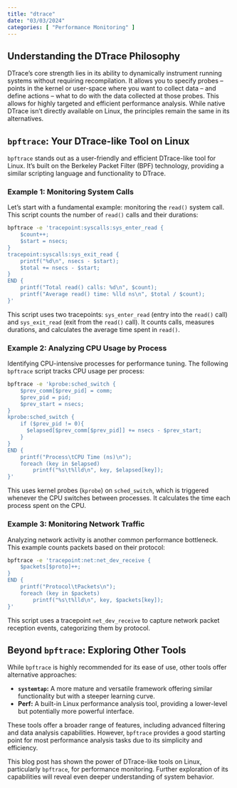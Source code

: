 ```yaml
---
title: "dtrace"
date: "03/03/2024"
categories: [ "Performance Monitoring" ]
---
```

## Understanding the DTrace Philosophy

DTrace's core strength lies in its ability to dynamically instrument running systems without requiring recompilation.  It allows you to specify probes – points in the kernel or user-space where you want to collect data – and define actions – what to do with the data collected at those probes.  This allows for highly targeted and efficient performance analysis.  While native DTrace isn't directly available on Linux, the principles remain the same in its alternatives.

##  `bpftrace`: Your DTrace-like Tool on Linux

`bpftrace` stands out as a user-friendly and efficient DTrace-like tool for Linux.  It's built on the Berkeley Packet Filter (BPF) technology, providing a similar scripting language and functionality to DTrace.

### Example 1: Monitoring System Calls

Let's start with a fundamental example: monitoring the `read()` system call. This script counts the number of `read()` calls and their durations:

```bash
bpftrace -e 'tracepoint:syscalls:sys_enter_read {
    $count++;
    $start = nsecs;
}
tracepoint:syscalls:sys_exit_read {
    printf("%d\n", nsecs - $start);
    $total += nsecs - $start;
}
END {
    printf("Total read() calls: %d\n", $count);
    printf("Average read() time: %lld ns\n", $total / $count);
}'
```

This script uses two tracepoints: `sys_enter_read` (entry into the `read()` call) and `sys_exit_read` (exit from the `read()` call). It counts calls, measures durations, and calculates the average time spent in `read()`.

### Example 2:  Analyzing CPU Usage by Process

Identifying CPU-intensive processes for performance tuning. The following `bpftrace` script tracks CPU usage per process:

```bash
bpftrace -e 'kprobe:sched_switch {
    $prev_comm[$prev_pid] = comm;
    $prev_pid = pid;
    $prev_start = nsecs;
}
kprobe:sched_switch {
    if ($prev_pid != 0){
      $elapsed[$prev_comm[$prev_pid]] += nsecs - $prev_start;
    }
}
END {
    printf("Process\tCPU Time (ns)\n");
    foreach (key in $elapsed)
        printf("%s\t%lld\n", key, $elapsed[key]);
}'
```

This uses kernel probes (`kprobe`) on `sched_switch`, which is triggered whenever the CPU switches between processes.  It calculates the time each process spent on the CPU.


### Example 3: Monitoring Network Traffic

Analyzing network activity is another common performance bottleneck.  This example counts packets based on their protocol:

```bash
bpftrace -e 'tracepoint:net:net_dev_receive {
    $packets[$proto]++;
}
END {
    printf("Protocol\tPackets\n");
    foreach (key in $packets)
        printf("%s\t%lld\n", key, $packets[key]);
}'

```

This script uses a tracepoint `net_dev_receive` to capture network packet reception events, categorizing them by protocol.


##  Beyond `bpftrace`: Exploring Other Tools

While `bpftrace` is highly recommended for its ease of use, other tools offer alternative approaches:

* **`systemtap`:** A more mature and versatile framework offering similar functionality but with a steeper learning curve.
* **Perf:** A built-in Linux performance analysis tool, providing a lower-level but potentially more powerful interface.

These tools offer a broader range of features, including advanced filtering and data analysis capabilities. However, `bpftrace` provides a good starting point for most performance analysis tasks due to its simplicity and efficiency.


This blog post has shown the power of DTrace-like tools on Linux, particularly `bpftrace`, for performance monitoring. Further exploration of its capabilities will reveal even deeper understanding of system behavior.

